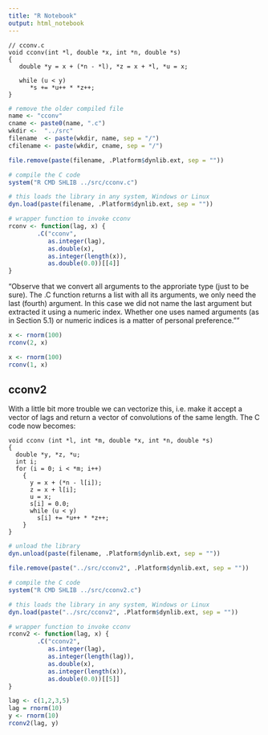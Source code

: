 ```yaml
---
title: "R Notebook"
output: html_notebook
---
```


    // cconv.c
    void cconv(int *l, double *x, int *n, double *s)
    {
       double *y = x + (*n - *l), *z = x + *l, *u = x;
    
       while (u < y)
          *s += *u++ * *z++;
    }



```r
# remove the older compiled file
name <- "cconv"
cname <- paste0(name, ".c")
wkdir <-  "../src"
filename  <- paste(wkdir, name, sep = "/")
cfilename <- paste(wkdir, cname, sep = "/")


```

```r
file.remove(paste(filename, .Platform$dynlib.ext, sep = ""))
```


```r
# compile the C code
system("R CMD SHLIB ../src/cconv.c")
```


```r
# this loads the library in any system, Windows or Linux
dyn.load(paste(filename, .Platform$dynlib.ext, sep = ""))
```



```r
# wrapper function to invoke cconv 
rconv <- function(lag, x) {
        .C("cconv", 
           as.integer(lag),
           as.double(x),
           as.integer(length(x)),
           as.double(0.0))[[4]]
}
```

"Observe that we convert all arguments to the approriate type (just to be sure). The .C function returns a list with all its arguments, we only need the last (fourth) argument. In this case we did not name the last argument but extracted it using a numeric index. Whether one uses named arguments (as in Section 5.1) or numeric indices is a matter of personal preference.""

```r
x <- rnorm(100)
rconv(2, x)
```

```r
x <- rnorm(100)
rconv(1, x)
```

## cconv2

With a little bit more trouble we can vectorize this, 
i.e. make it accept a vector of lags and return a vector of 
convolutions of the same length. The C code now becomes:

    void cconv (int *l, int *m, double *x, int *n, double *s)
    {
      double *y, *z, *u;
      int i;
      for (i = 0; i < *m; i++)
        {
          y = x + (*n - l[i]);
          z = x + l[i];
          u = x;
          s[i] = 0.0;
          while (u < y)
            s[i] += *u++ * *z++;
        }
    }




```r
# unload the library
dyn.unload(paste(filename, .Platform$dynlib.ext, sep = ""))
```


```r
file.remove(paste("../src/cconv2", .Platform$dynlib.ext, sep = ""))

# compile the C code
system("R CMD SHLIB ../src/cconv2.c")
```


```r

# this loads the library in any system, Windows or Linux
dyn.load(paste("../src/cconv2", .Platform$dynlib.ext, sep = ""))

# wrapper function to invoke cconv 
rconv2 <- function(lag, x) {
        .C("cconv2", 
           as.integer(lag),
           as.integer(length(lag)),
           as.double(x),
           as.integer(length(x)),
           as.double(0.0))[[5]]
}

lag <- c(1,2,3,5)
lag = rnorm(10)
y <- rnorm(10)
rconv2(lag, y)

```


